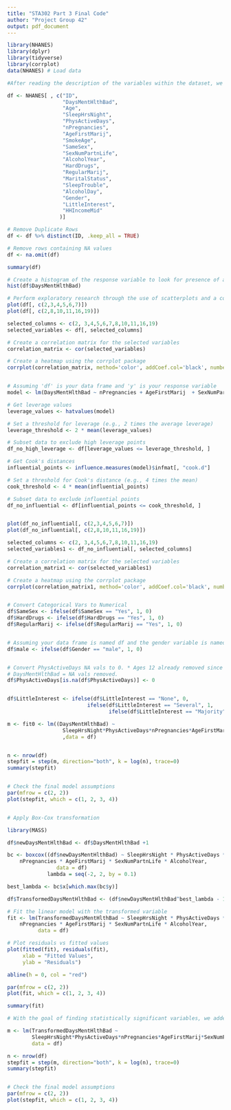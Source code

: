 ```yaml
---
title: "STA302 Part 3 Final Code"
author: "Project Group 42"
output: pdf_document
---
```


``` r
library(NHANES)
library(dplyr)
library(tidyverse)
library(corrplot)
data(NHANES) # Load data

```

```r

#After reading the description of the variables within the dataset, we chose to generate the variables that we believed may be relevant.

df <- NHANES[ , c("ID", 
                  "DaysMentHlthBad",
                  "Age",
                  "SleepHrsNight", 
                  "PhysActiveDays", 
                  "nPregnancies", 
                  "AgeFirstMarij",
                  "SmokeAge",
                  "SameSex",
                  "SexNumPartnLife",
                  "AlcoholYear",
                  "HardDrugs",
                  "RegularMarij",
                  "MaritalStatus",
                  "SleepTrouble",
                  "AlcoholDay",
                  "Gender",
                  "LittleInterest",
                  "HHIncomeMid"
                 )]

# Remove Duplicate Rows
df <- df %>% distinct(ID, .keep_all = TRUE)

# Remove rows containing NA values
df <- na.omit(df)

summary(df)

# Create a histogram of the response variable to look for presence of a skew
hist(df$DaysMentHlthBad)

# Perform exploratory research through the use of scatterplots and a correlation matrix, to determine relevant variables to include in the regression model.
plot(df[, c(2,3,4,5,6,7)])
plot(df[, c(2,8,10,11,16,19)])

selected_columns <- c(2, 3,4,5,6,7,8,10,11,16,19)  
selected_variables <- df[, selected_columns]

# Create a correlation matrix for the selected variables
correlation_matrix <- cor(selected_variables)

# Create a heatmap using the corrplot package
corrplot(correlation_matrix, method='color', addCoef.col='black', number.cex=0.7, tl.cex=0.7)


# Assuming 'df' is your data frame and 'y' is your response variable
model <- lm(DaysMentHlthBad ~ nPregnancies + AgeFirstMarij  + SexNumPartnLife, data = df)

# Get leverage values
leverage_values <- hatvalues(model)

# Set a threshold for leverage (e.g., 2 times the average leverage)
leverage_threshold <- 2 * mean(leverage_values)

# Subset data to exclude high leverage points
df_no_high_leverage <- df[leverage_values <= leverage_threshold, ]

# Get Cook's distances
influential_points <- influence.measures(model)$infmat[, "cook.d"]

# Set a threshold for Cook's distance (e.g., 4 times the mean)
cook_threshold <- 4 * mean(influential_points)

# Subset data to exclude influential points
df_no_influential <- df[influential_points <= cook_threshold, ]


plot(df_no_influential[, c(2,3,4,5,6,7)])
plot(df_no_influential[, c(2,8,10,11,16,19)])

selected_columns <- c(2, 3,4,5,6,7,8,10,11,16,19)  
selected_variables1 <- df_no_influential[, selected_columns]

# Create a correlation matrix for the selected variables
correlation_matrix1 <- cor(selected_variables1)

# Create a heatmap using the corrplot package
corrplot(correlation_matrix1, method='color', addCoef.col='black', number.cex=0.7, tl.cex=0.7)


# Convert Categorical Vars to Numerical
df$SameSex <- ifelse(df$SameSex == "Yes", 1, 0)
df$HardDrugs <- ifelse(df$HardDrugs == "Yes", 1, 0)
df$RegularMarij <- ifelse(df$RegularMarij == "Yes", 1, 0)


# Assuming your data frame is named df and the gender variable is named "gender"
df$male <- ifelse(df$Gender == "male", 1, 0)


# Convert PhysActiveDays NA vals to 0. * Ages 12 already removed since all 
# DaysMentHlthBad = NA vals removed.
df$PhysActiveDays[is.na(df$PhysActiveDays)] <- 0


df$LittleInterest <- ifelse(df$LittleInterest == "None", 0,
                          ifelse(df$LittleInterest == "Several", 1,
                                 ifelse(df$LittleInterest == "Majority", 1, NA)))

m <- fit0 <- lm((DaysMentHlthBad) ~ 
                  SleepHrsNight*PhysActiveDays*nPregnancies*AgeFirstMarij*SexNumPartnLife*AlcoholYear  
                  ,data = df)


n <- nrow(df)
stepfit = step(m, direction="both", k = log(n), trace=0)
summary(stepfit)


# Check the final model assumptions
par(mfrow = c(2, 2))
plot(stepfit, which = c(1, 2, 3, 4))


# Apply Box-Cox transformation

library(MASS)

df$newDaysMentHlthBad <- df$DaysMentHlthBad +1

bc <- boxcox((df$newDaysMentHlthBad) ~ SleepHrsNight * PhysActiveDays * 
    nPregnancies * AgeFirstMarij * SexNumPartnLife * AlcoholYear, 
                data = df)
             lambda = seq(-2, 2, by = 0.1)

best_lambda <- bc$x[which.max(bc$y)]

df$TransformedDaysMentHlthBad <- (df$newDaysMentHlthBad^best_lambda - 1) / best_lambda

# Fit the linear model with the transformed variable
fit <- lm(TransformedDaysMentHlthBad ~ SleepHrsNight * PhysActiveDays * 
    nPregnancies * AgeFirstMarij * SexNumPartnLife * AlcoholYear, 
          data = df)

# Plot residuals vs fitted values
plot(fitted(fit), residuals(fit),
     xlab = "Fitted Values",
     ylab = "Residuals")

abline(h = 0, col = "red")

par(mfrow = c(2, 2))
plot(fit, which = c(1, 2, 3, 4))

summary(fit)

# With the goal of finding statistically significant variables, we added some categorical variables in and continued to use the transformed response variable

m <- lm(TransformedDaysMentHlthBad ~ 
        SleepHrsNight*PhysActiveDays*nPregnancies*AgeFirstMarij*SexNumPartnLife*AlcoholYear*SameSex*male,
        data = df)

n <- nrow(df)
stepfit = step(m, direction="both", k = log(n), trace=0)
summary(stepfit)


# Check the final model assumptions
par(mfrow = c(2, 2))
plot(stepfit, which = c(1, 2, 3, 4))



```

